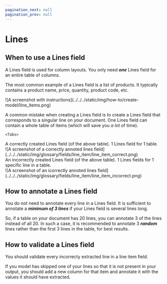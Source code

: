 ```yaml
---
pagination_next: null
pagination_prev: null
---
```



# Lines

<div class="utils-spacerBottom-md"></div>

## When to use a Lines field

A Lines field is used for column layouts. You only need **_one_** Lines field for an entire table of columns.

The most common example of a Lines field is a list of products. It typically contains a product name, price, quantity, product code, etc.

<div>
  ![A screenshot with
  instructions](../../../static/img/how-to/create-model/line_items.png)
</div>

A common mistake when creating a Lines field is to create a Lines field that corresponds to a singular line on your document. One Lines field can contain a whole table of items &lpar;which will save you _a lot_ of time&rpar;.

    <Tabs>

<TabItem value="example-1" label="Correct" default>
  <div class="image-backdrop utils-mb-10 utils-admonition-success-background">
    <div class="image-backdrop-caption">
      A correctly created Lines field &lpar;of the above table&rpar;. 1 Lines
      field for 1 table.
    </div>
    ![A screenshot of a correctly annoted lines field](../../../static/img/glossary/fields/line_item/line_item_correct.png)
  </div>
</TabItem>

<TabItem value="example-2" label="Incorrect" default>
  <div class="image-backdrop utils-mb-10 utils-admonition-danger-background">
    <div class="image-backdrop-caption">
      An incorrectly created Lines field &lpar;of the above table&rpar;. 1 Lines
      fields for 1 specific line in a table.
    </div>
    ![A screenshot of an icorrectly annoted lines field](../../../static/img/glossary/fields/line_item/line_item_incorrect.png)
  </div>
</TabItem>

</Tabs>

<div class="utils-spacerBottom-md"></div>

## How to annotate a Lines field

You do not need to annotate every line in a Lines field. It is sufficient to annotate a **_minimum of 3 lines_** if your Lines field is several lines long.

So, if a table on your document has 20 lines, you can annotate 3 of the lines instead of all 20. In such a case, it is recommended to annotate 3 **_random_** lines rather than the first 3 lines in the table, for best results.

<div class="utils-spacerBottom-md"></div>

## How to validate a Lines field

You should validate every incorrecty extracted line in a line item field.

If you model has skipped one of your lines so that it is not present in your output, you should add a new column for that item and annotate it with the values it should have extracted.
